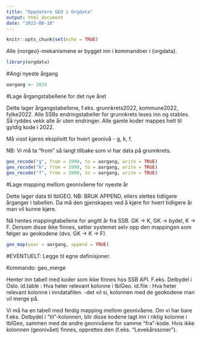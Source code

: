 ```yaml
---
title: "Oppdatere GEO i Orgdata"
output: html_document
date: "2023-08-10"
---
```


```r
knitr::opts_chunk$set(echo = TRUE)
```


Alle {norgeo}-mekanismene er bygget inn i kommandoer i {orgdata}.

```r
library(orgdata)

```

#Angi nyeste årgang

```r
aargang <- 2024

```


#Lage årgangstabellene for det nye året

Dette lager årgangstabellene, f.eks. grunnkrets2022, kommune2022, fylke2022.
Alle SSBs endringstabeller for grunnkrets leses inn og stables. Så ryddes vekk alle år uten endringer. Alle gamle koder mappes helt til gyldig kode i 2022.

Må visst kjøres eksplisitt for hvert geonivå - g, k, f.

NB: Vi må ta "from" så langt tilbake som vi har data på grunnkrets.

```r
geo_recode("g", from = 1990, to = aargang, write = TRUE)
geo_recode("k", from = 1990, to = aargang, write = TRUE)
geo_recode("f", from = 1990, to = aargang, write = TRUE)

```

#Lage mapping mellom geonivåene for nyeste år

Dette lager data til tblGEO.
NB: BRUK APPEND, ellers slettes tidligere årganger i tabellen.
Da må den gjenskapes ved å kjøre for hvert tidligere år man vil kunne kjøre.

Nå hentes mappingtabellene for angitt år fra SSB.
GK -> K, GK -> bydel, K -> F.
Dersom disse ikke finnes, setter systemet selv opp den mappingen som følger av geokodene (dvs. GK -> K -> F).

```r
geo_map(year = aargang, append = TRUE)

```


#EVENTUELT: Legge til egne definisjoner.

Kommando: geo_merge

Henter inn tabell med koder som ikke finnes hos SSB API. F.eks. Delbydel i Oslo.
	id.table   : Hva heter relevant kolonne i tblGeo.
	id.file    : Hva heter relevant kolonne i inndatafilen.
	-det vil si, kolonnen med de geokodene man vil merge på.
	
Vi må ha en tabell med ferdig mapping mellom geonivåene.
Om vi har bare f.eks. Delbydel i "til"-kolonnen, blir disse kodene lagt inn i riktig kolonne i tblGeo, sammen med de andre geonivåene for samme "fra"-kode.
Hvis ikke kolonnen (geonivået) finnes, opprettes den (f.eks. "Levekårssoner").

